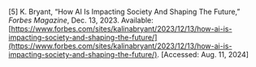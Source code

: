 \[5\]	K. Bryant, “How AI Is Impacting Society And Shaping The Future,” *Forbes Magazine*, Dec. 13, 2023\. Available: [https://www.forbes.com/sites/kalinabryant/2023/12/13/how-ai-is-impacting-society-and-shaping-the-future/](https://www.forbes.com/sites/kalinabryant/2023/12/13/how-ai-is-impacting-society-and-shaping-the-future/). \[Accessed: Aug. 11, 2024\]